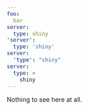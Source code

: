 ```yaml
---
foo:
  bar
server:
  type: shiny
'server':
  type: 'shiny'
server:
  'type': "shiny"
server:
  type: >
    shiny
---
```


Nothing to see here at all.
